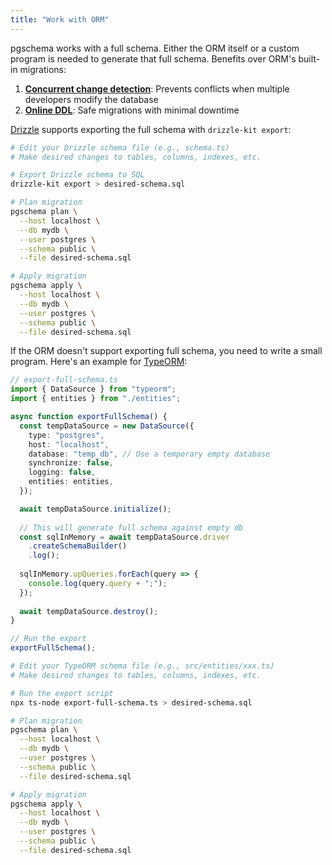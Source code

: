```yaml
---
title: "Work with ORM"
---
```


pgschema works with a full schema. Either the ORM itself or a custom program is needed to generate that full schema. Benefits over ORM's built-in migrations:

1. [**Concurrent change detection**](/workflow/plan-review-apply#detect-concurrent-changes-with-fingerprinting): Prevents conflicts when multiple developers modify the database
1. [**Online DDL**](/workflow/plan-review-apply#online-ddl): Safe migrations with minimal downtime

[Drizzle](https://orm.drizzle.team/) supports exporting the full schema with `drizzle-kit export`:

```bash
# Edit your Drizzle schema file (e.g., schema.ts)
# Make desired changes to tables, columns, indexes, etc.

# Export Drizzle schema to SQL
drizzle-kit export > desired-schema.sql

# Plan migration
pgschema plan \
  --host localhost \
  --db mydb \
  --user postgres \
  --schema public \
  --file desired-schema.sql

# Apply migration
pgschema apply \
  --host localhost \
  --db mydb \
  --user postgres \
  --schema public \
  --file desired-schema.sql
```

If the ORM doesn't support exporting full schema, you need to write a small program. Here's an example for [TypeORM](https://github.com/typeorm/typeorm):

```typescript
// export-full-schema.ts
import { DataSource } from "typeorm";
import { entities } from "./entities";

async function exportFullSchema() {
  const tempDataSource = new DataSource({
    type: "postgres",
    host: "localhost",
    database: "temp_db", // Use a temporary empty database
    synchronize: false,
    logging: false,
    entities: entities,
  });

  await tempDataSource.initialize();
  
  // This will generate full schema against empty db
  const sqlInMemory = await tempDataSource.driver
    .createSchemaBuilder()
    .log();
  
  sqlInMemory.upQueries.forEach(query => {
    console.log(query.query + ";");
  });
  
  await tempDataSource.destroy();
}

// Run the export
exportFullSchema();
```

```bash
# Edit your TypeORM schema file (e.g., src/entities/xxx.ts)
# Make desired changes to tables, columns, indexes, etc.

# Run the export script
npx ts-node export-full-schema.ts > desired-schema.sql

# Plan migration
pgschema plan \
  --host localhost \
  --db mydb \
  --user postgres \
  --schema public \
  --file desired-schema.sql

# Apply migration
pgschema apply \
  --host localhost \
  --db mydb \
  --user postgres \
  --schema public \
  --file desired-schema.sql
```